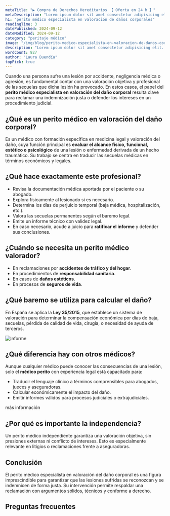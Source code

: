 ```yaml
---
metaTitle: "▶ Compra de Derechos Hereditarios 【 Oferta en 24 h 】"
metaDescription: "Lorem ipsum dolor sit amet consectetur adipisicing elit. Cupiditate porro rerum vitae accusantium sunt tempora! Accusamus delectus doloremque"
h1: "perito médico especialista en valoración de daños corporales"
readingTime: 3
datePublished: 2024-09-12
dateModified: 2024-09-12
category: "peritaje médico"
image: "/img/blog/perito-medico-especialista-en-valoracion-de-danos-corporales.webp"
description: "Lorem ipsum dolor sit amet consectetur adipisicing elit. Cupiditate porro rerum vitae accusantium sunt tempora! Accusamus delectus doloremque."
wordCount: 827
author: "Laura Buendía"
topPick: true
---
```



Cuando una persona sufre una lesión por accidente, negligencia médica o agresión, es fundamental contar con una valoración objetiva y profesional de las secuelas que dicha lesión ha provocado. En estos casos, el papel del **perito médico especialista en valoración del daño corporal** resulta clave para reclamar una indemnización justa o defender los intereses en un procedimiento judicial.

## ¿Qué es un perito médico en valoración del daño corporal?

Es un médico con formación específica en medicina legal y valoración del daño, cuya función principal es **evaluar el alcance físico, funcional, estético o psicológico** de una lesión o enfermedad derivada de un hecho traumático. Su trabajo se centra en traducir las secuelas médicas en términos económicos y legales.

## ¿Qué hace exactamente este profesional?

- Revisa la documentación médica aportada por el paciente o su abogado.
- Explora físicamente al lesionado si es necesario.
- Determina los días de perjuicio temporal (baja médica, hospitalización, etc.).
- Valora las secuelas permanentes según el baremo legal.
- Emite un informe técnico con validez legal.
- En caso necesario, acude a juicio para **ratificar el informe** y defender sus conclusiones.

<CtaLinks modifier="service-page" />

## ¿Cuándo se necesita un perito médico valorador?

- En reclamaciones por **accidentes de tráfico y del hogar**.
- En procedimientos de **responsabilidad sanitaria**.
- En casos de **daños estéticos**.
- En procesos de **seguros de vida**.

## ¿Qué baremo se utiliza para calcular el daño?

En España se aplica la **Ley 35/2015**, que establece un sistema de valoración para determinar la compensación económica por días de baja, secuelas, pérdida de calidad de vida, cirugía, o necesidad de ayuda de terceros.

<Image
  src="/img/blog/perito-medico-especialista-en-valoracion-de-danos-corporales.webp"
  alt="informe"
  height={1200}
  width={750}
/>

## ¿Qué diferencia hay con otros médicos?

Aunque cualquier médico puede conocer las consecuencias de una lesión, solo el **médico perito** con experiencia legal está capacitado para:

- Traducir el lenguaje clínico a términos comprensibles para abogados, jueces y aseguradoras.
- Calcular económicamente el impacto del daño.
- Emitir informes válidos para procesos judiciales o extrajudiciales.

<MainCta modifier="service-page">más información</MainCta>

## ¿Por qué es importante la independencia?

Un perito médico independiente garantiza una valoración objetiva, sin presiones externas ni conflicto de intereses. Esto es especialmente relevante en litigios o reclamaciones frente a aseguradoras.

## Conclusión

El perito médico especialista en valoración del daño corporal es una figura imprescindible para garantizar que las lesiones sufridas se reconozcan y se indemnicen de forma justa. Su intervención permite respaldar una reclamación con argumentos sólidos, técnicos y conforme a derecho.

## Preguntas frecuentes

<FAQ faqs={FAQ_CALCULAR_INDEMNIZACION} />
